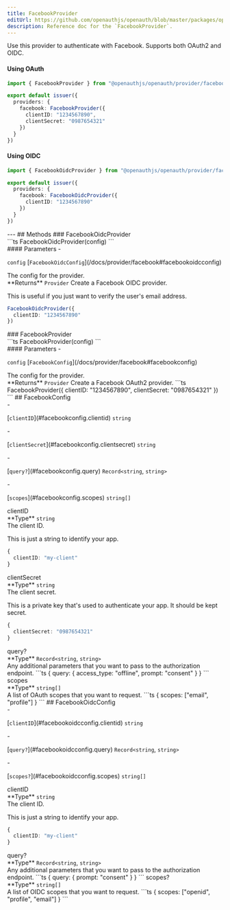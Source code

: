 ```yaml
---
title: FacebookProvider
editUrl: https://github.com/openauthjs/openauth/blob/master/packages/openauth/src/provider/facebook.ts
description: Reference doc for the `FacebookProvider`.
---
```



<div class="tsdoc">
<Section type="about">
Use this provider to authenticate with Facebook. Supports both OAuth2 and OIDC.

#### Using OAuth

```ts {5-8}
import { FacebookProvider } from "@openauthjs/openauth/provider/facebook"

export default issuer({
  providers: {
    facebook: FacebookProvider({
      clientID: "1234567890",
      clientSecret: "0987654321"
    })
  }
})
```

#### Using OIDC

```ts {5-7}
import { FacebookOidcProvider } from "@openauthjs/openauth/provider/facebook"

export default issuer({
  providers: {
    facebook: FacebookOidcProvider({
      clientID: "1234567890"
    })
  }
})
```
</Section>
---
## Methods
### FacebookOidcProvider
<Segment>
<Section type="signature">
```ts
FacebookOidcProvider(config)
```
</Section>
<Section type="parameters">
#### Parameters
- <p><code class="key">config</code> [<code class="type">FacebookOidcConfig</code>](/docs/provider/facebook#facebookoidcconfig)</p>
The config for the provider.
</Section>
<InlineSection>
**Returns** <code class="type">Provider</code>
</InlineSection>
Create a Facebook OIDC provider.

This is useful if you just want to verify the user's email address.
```ts
FacebookOidcProvider({
  clientID: "1234567890"
})
```
</Segment>
### FacebookProvider
<Segment>
<Section type="signature">
```ts
FacebookProvider(config)
```
</Section>
<Section type="parameters">
#### Parameters
- <p><code class="key">config</code> [<code class="type">FacebookConfig</code>](/docs/provider/facebook#facebookconfig)</p>
The config for the provider.
</Section>
<InlineSection>
**Returns** <code class="type">Provider</code>
</InlineSection>
Create a Facebook OAuth2 provider.
```ts
FacebookProvider({
  clientID: "1234567890",
  clientSecret: "0987654321"
})
```
</Segment>
## FacebookConfig
<Segment>
<Section type="parameters">
- <p>[<code class="key">clientID</code>](#facebookconfig.clientid) <code class="primitive">string</code></p>
- <p>[<code class="key">clientSecret</code>](#facebookconfig.clientsecret) <code class="primitive">string</code></p>
- <p>[<code class="key">query?</code>](#facebookconfig.query) <code class="primitive">Record</code><code class="symbol">&lt;</code><code class="primitive">string</code>, <code class="primitive">string</code><code class="symbol">&gt;</code></p>
- <p>[<code class="key">scopes</code>](#facebookconfig.scopes) <code class="primitive">string</code><code class="symbol">[]</code></p>
</Section>
</Segment>
<NestedTitle id="facebookconfig.clientid" Tag="h4" parent="FacebookConfig.">clientID</NestedTitle>
<Segment>
<Section type="parameters">
<InlineSection>
**Type** <code class="primitive">string</code>
</InlineSection>
</Section>
The client ID.

This is just a string to identify your app.
```ts
{
  clientID: "my-client"
}
```
</Segment>
<NestedTitle id="facebookconfig.clientsecret" Tag="h4" parent="FacebookConfig.">clientSecret</NestedTitle>
<Segment>
<Section type="parameters">
<InlineSection>
**Type** <code class="primitive">string</code>
</InlineSection>
</Section>
The client secret.

This is a private key that's used to authenticate your app. It should be kept secret.
```ts
{
  clientSecret: "0987654321"
}
```
</Segment>
<NestedTitle id="facebookconfig.query" Tag="h4" parent="FacebookConfig.">query?</NestedTitle>
<Segment>
<Section type="parameters">
<InlineSection>
**Type** <code class="primitive">Record</code><code class="symbol">&lt;</code><code class="primitive">string</code>, <code class="primitive">string</code><code class="symbol">&gt;</code>
</InlineSection>
</Section>
Any additional parameters that you want to pass to the authorization endpoint.
```ts
{
  query: {
    access_type: "offline",
    prompt: "consent"
  }
}
```
</Segment>
<NestedTitle id="facebookconfig.scopes" Tag="h4" parent="FacebookConfig.">scopes</NestedTitle>
<Segment>
<Section type="parameters">
<InlineSection>
**Type** <code class="primitive">string</code><code class="symbol">[]</code>
</InlineSection>
</Section>
A list of OAuth scopes that you want to request.
```ts
{
  scopes: ["email", "profile"]
}
```
</Segment>
## FacebookOidcConfig
<Segment>
<Section type="parameters">
- <p>[<code class="key">clientID</code>](#facebookoidcconfig.clientid) <code class="primitive">string</code></p>
- <p>[<code class="key">query?</code>](#facebookoidcconfig.query) <code class="primitive">Record</code><code class="symbol">&lt;</code><code class="primitive">string</code>, <code class="primitive">string</code><code class="symbol">&gt;</code></p>
- <p>[<code class="key">scopes?</code>](#facebookoidcconfig.scopes) <code class="primitive">string</code><code class="symbol">[]</code></p>
</Section>
</Segment>
<NestedTitle id="facebookoidcconfig.clientid" Tag="h4" parent="FacebookOidcConfig.">clientID</NestedTitle>
<Segment>
<Section type="parameters">
<InlineSection>
**Type** <code class="primitive">string</code>
</InlineSection>
</Section>
The client ID.

This is just a string to identify your app.
```ts
{
  clientID: "my-client"
}
```
</Segment>
<NestedTitle id="facebookoidcconfig.query" Tag="h4" parent="FacebookOidcConfig.">query?</NestedTitle>
<Segment>
<Section type="parameters">
<InlineSection>
**Type** <code class="primitive">Record</code><code class="symbol">&lt;</code><code class="primitive">string</code>, <code class="primitive">string</code><code class="symbol">&gt;</code>
</InlineSection>
</Section>
Any additional parameters that you want to pass to the authorization endpoint.
```ts
{
  query: {
    prompt: "consent"
  }
}
```
</Segment>
<NestedTitle id="facebookoidcconfig.scopes" Tag="h4" parent="FacebookOidcConfig.">scopes?</NestedTitle>
<Segment>
<Section type="parameters">
<InlineSection>
**Type** <code class="primitive">string</code><code class="symbol">[]</code>
</InlineSection>
</Section>
A list of OIDC scopes that you want to request.
```ts
{
  scopes: ["openid", "profile", "email"]
}
```
</Segment>
</div>